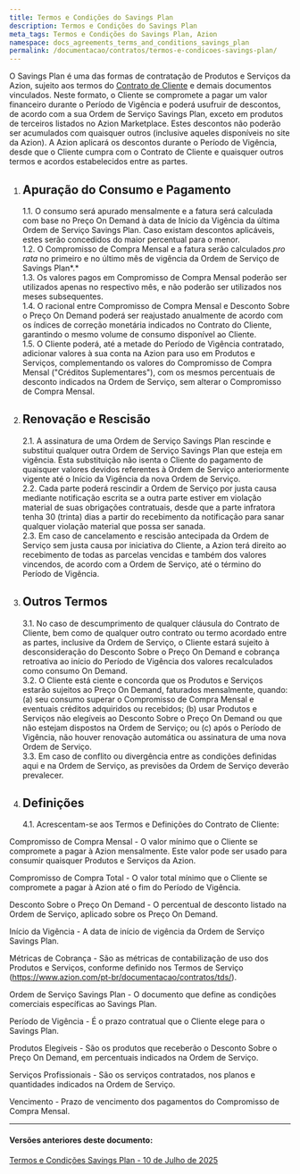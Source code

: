 ```yaml
---
title: Termos e Condições do Savings Plan
description: Termos e Condições do Savings Plan
meta_tags: Termos e Condições do Savings Plan, Azion
namespace: docs_agreements_terms_and_conditions_savings_plan
permalink: /documentacao/contratos/termos-e-condicoes-savings-plan/
---
```



O Savings Plan é uma das formas de contratação de Produtos e Serviços da Azion, sujeito aos termos do [Contrato de Cliente](/pt-br/documentacao/contratos/contrato-de-cliente/) e demais documentos vinculados. Neste formato, o Cliente se compromete a pagar um valor financeiro durante o Período de Vigência e poderá usufruir de descontos, de acordo com a sua Ordem de Serviço Savings Plan, exceto em produtos de terceiros listados no Azion Marketplace. Estes descontos não poderão ser acumulados com quaisquer outros (inclusive aqueles disponíveis no site da Azion). A Azion aplicará os descontos durante o Período de Vigência, desde que o Cliente cumpra com o Contrato de Cliente e quaisquer outros termos e acordos estabelecidos entre as partes.

1. ## **Apuração do Consumo e Pagamento**

   1.1. O consumo será apurado mensalmente e a fatura será calculada com base no Preço On Demand à data de Início da Vigência da última Ordem de Serviço Savings Plan. Caso existam descontos aplicáveis, estes serão concedidos do maior percentual para o menor.  
   1.2. O Compromisso de Compra Mensal e a fatura serão calculados *pro rata* no primeiro e no último mês de vigência da Ordem de Serviço de Savings Plan*.*  
   1.3. Os valores pagos em Compromisso de Compra Mensal poderão ser utilizados apenas no respectivo mês, e não poderão ser utilizados nos meses subsequentes.  
   1.4. O racional entre Compromisso de Compra Mensal e Desconto Sobre o Preço On Demand poderá ser reajustado anualmente de acordo com os índices de correção monetária indicados no Contrato do Cliente, garantindo o mesmo volume de consumo disponível ao Cliente.  
   1.5. O Cliente poderá, até a metade do Período de Vigência contratado, adicionar valores à sua conta na Azion para uso em Produtos e Serviços, complementando os valores do Compromisso de Compra Mensal ("Créditos Suplementares"), com os mesmos percentuais de desconto indicados na Ordem de Serviço, sem alterar o Compromisso de Compra Mensal.

2. ## **Renovação e Rescisão**

   2.1. A assinatura de uma Ordem de Serviço Savings Plan rescinde e substitui qualquer outra Ordem de Serviço Savings Plan que esteja em vigência. Esta substituição não isenta o Cliente do pagamento de quaisquer valores devidos referentes à Ordem de Serviço anteriormente vigente até o Início da Vigência da nova Ordem de Serviço.  
   2.2. Cada parte poderá rescindir a Ordem de Serviço por justa causa mediante notificação escrita se a outra parte estiver em violação material de suas obrigações contratuais, desde que a parte infratora tenha 30 (trinta) dias a partir do recebimento da notificação para sanar qualquer violação material que possa ser sanada.  
   2.3. Em caso de cancelamento e rescisão antecipada da Ordem de Serviço sem justa causa por iniciativa do Cliente, a Azion terá direito ao recebimento de todas as parcelas vencidas e também dos valores vincendos, de acordo com a Ordem de Serviço, até o término do Período de Vigência.

3. ## **Outros Termos**

   3.1. No caso de descumprimento de qualquer cláusula do Contrato de Cliente, bem como de qualquer outro contrato ou termo acordado entre as partes, inclusive da Ordem de Serviço, o Cliente estará sujeito à desconsideração do Desconto Sobre o Preço On Demand e cobrança retroativa ao início do Período de Vigência dos valores recalculados como consumo On Demand.  
   3.2. O Cliente está ciente e concorda que os Produtos e Serviços estarão sujeitos ao Preço On Demand, faturados mensalmente, quando: (a) seu consumo superar o Compromisso de Compra Mensal e eventuais créditos adquiridos ou recebidos; (b) usar Produtos e Serviços não elegíveis ao Desconto Sobre o Preço On Demand ou que não estejam dispostos na Ordem de Serviço; ou (c) após o Período de Vigência, não houver renovação automática ou assinatura de uma nova Ordem de Serviço.  
   3.3. Em caso de conflito ou divergência entre as condições definidas aqui e na Ordem de Serviço, as previsões da Ordem de Serviço deverão prevalecer.  


4. ## **Definições**

   4.1. Acrescentam-se aos Termos e Definições do Contrato de Cliente:

Compromisso de Compra Mensal \- O valor mínimo que o Cliente se compromete a pagar à Azion mensalmente. Este valor pode ser usado para consumir quaisquer Produtos e Serviços da Azion.

Compromisso de Compra Total \- O valor total mínimo que o Cliente se compromete a pagar à Azion até o fim do Período de Vigência.

Desconto Sobre o Preço On Demand \- O percentual de desconto listado na Ordem de Serviço, aplicado sobre os Preço On Demand.

Início da Vigência \- A data de início de vigência da Ordem de Serviço Savings Plan.

Métricas de Cobrança \- São as métricas de contabilização de uso dos Produtos e Serviços, conforme definido nos Termos de Serviço (https://www.azion.com/pt-br/documentacao/contratos/tds/).

Ordem de Serviço Savings Plan \- O documento que define as condições comerciais específicas ao Savings Plan.

Período de Vigência \- É o prazo contratual que o Cliente elege para o Savings Plan.

Produtos Elegíveis \- São os produtos que receberão o Desconto Sobre o Preço On Demand, em percentuais indicados na Ordem de Serviço.

Serviços Profissionais \- São os serviços contratados, nos planos e quantidades indicados na Ordem de Serviço.

Vencimento \- Prazo de vencimento dos pagamentos do Compromisso de Compra Mensal.

---

#### Versões anteriores deste documento:

[Termos e Condições Savings Plan -  10 de Julho de 2025](/pt-br/documentacao/contratos/termos-e-condicoes-savings-plan-10-7-2025/)